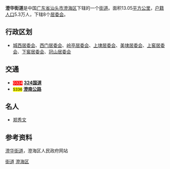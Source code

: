 {{中国乡级行政区
| 行政区全称 = 澄华街道
| 景观照片文件名 =
| 景观照片描述 =
| 汉语拼音 = Chenghua Jiedao
| 通用拼音 =
| 注音符號 =
| 其它标音类型1 =
| 其它标音1 =
| 其它标音类型2 =
| 其它标音2 =
| 其它语言类型1 = [[英语|英语]]
| 其它语言地名1 = Chenghua Sub-district
| 其它语言类型2 =
| 其它语言地名2 =
| 上级行政区 = [[广东省|广东省]][[汕头市|汕头市]][[澄海区|澄海区]]
| 行政区类别 = [[街道_(行政区划)|街道]]
| 行政区划代码 =
| 地理坐标 =
| 总面积 = 13.05[[平方公里|平方公里]]
| 户籍人口 = 53,356人
| 户籍人口年份 = 2003年
| 常住人口 =
| 常住人口年份 =
| 人口密度 = 4,089人/平方公里
| 行政区划 = 辖8个[[居委会|居委会]]
| 官方网站 =
| 政府驻地 =
| 邮政编码 = 515800
| 毗邻行政区 = [[凤翔街道|凤翔街道]] <br> [[上华镇|上华镇]] <br> [[广益街道|广益街道]] <br> [[龙湖区|龙湖区]][[外砂镇|外砂镇]]
| 位置图文件名 = Location_of_Chenghua_Subdistrict_in_Chenghai_District_of_Shantou.svg
| 位置图描述 = 澄华街道位于澄海区的位置

}}
'''澄华街道'''是中国[[广东省|广东省]][[汕头市|汕头市]][[澄海区|澄海区]]下辖的一个[[街道_(行政区划)|街道]]。面积13.05[[平方公里|平方公里]]，[[户籍人口|户籍人口]]5.3万人，下辖8个[[居委会|居委会]]。

== 行政区划 ==
* [[城西居委会|城西居委会]]、[[西门居委会|西门居委会]]、[[岭亭居委会|岭亭居委会]]、[[上埭居委会|上埭居委会]]、[[美埭居委会|美埭居委会]]、[[上窖居委会|上窖居委会]]、[[下窖居委会|下窖居委会]]、[[冠山居委会|冠山居委会]]

== 交通 ==
*<span style="background:red; color:white; font-size:smaller">G324</span> '''[[324国道|324国道]]'''
*<span style="background:yellow; color:black; font-size:smaller">S336</span> '''[[澄南公路|澄南公路]]'''

== 名人 ==
* [[郑秀文|郑秀文]]

== 参考资料 ==
[https://web.archive.org/web/20091230085253/http://www.gdchenghai.gov.cn/chgk/chjd.htm 澄华街道]，澄海区人民政府网站

{{Geographic Location (8-way)
 | 西北 = [[上华镇|上华镇]]
 | 北 = [[广益街道|广益街道]]
 | 東北 = [[凤翔街道|凤翔街道]]
 | 西 = [[上华镇|上华镇]]
 | 中央 = '''澄华街道'''
 | 東 = [[凤翔街道|凤翔街道]]
 | 西南 = [[龙湖区|龙湖区]][[外砂镇|外砂镇]] 
 | 南 = [[龙湖区|龙湖区]][[外砂镇|外砂镇]] 
 | 東南 = [[龙湖区|龙湖区]][[外砂镇|外砂镇]] 
}}

{{GD-stub}}
{{汕头市澄海区行政区划}}
[[category:澄海区行政区划|街道]]
[[category:汕头街道_(行政区划)|澄海区]]